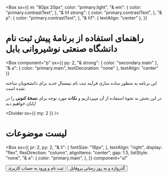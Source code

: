 
<Box
  sx={{
    m: "80px 20px",
    color: "primary.light",
    "& em": {
      color: "primary.contrastText",
    },
    "& h1 strong": {
      color: "primary.contrastText",
    },
    "& p": {
      color: "primary.contrastText",
    },
    "& h1": {
      textAlign: "center"
    },
  }}
>
  # راهنمای استفاده از برنامۀ **پیش ثبت نام** دانشگاه **صنعتی نوشیروانی بابل**
  <Box 
    component="p" 
    sx={{
        py: 2, 
        "& strong": {
            color: "secondary.main"
        },
        "& a": {
            color: "primary.main",
            textDecoration: "none"
        },
        textAlign: "center"
    }}
  >
 این برنامه به منظور ساده سازی فرآیند ثبت نام نیمسال جدید برای دانشجویان ساخته شده است.
 
  در این بخش به نحوۀ استفاده از آن میپردازیم و **نکات** مورد توجه برای **نسخۀ کنونی** را در پایان خواهیم دید!

<Divider sx={{ my: 2 }} />

# لیست موضوعات

<Box
  sx={{
    pr: 2,
    py: 2,
    "& li": {
      fontSize: "16px",
    },
    textAlign: "right",
    display: "flex",
    flexDirection: "column",
    alignItems: "center",
    gap: 1.5,
    listStyle: "none",
    "& a": {
      color: "primary.main",
    },
  }}
  component="ul"
>
  <Link href="/how-to-use/signup-login">
    <Button component="li">ثبت نام و ورود به حساب کاربری</Button>
  </Link>
  <Link href="/how-to-use/password-and-profile">
    <Button component="li">گذرواژه و به روز رسانی پروفایل</Button>
  </Link>
</Box>

  </Box>

</Box>

